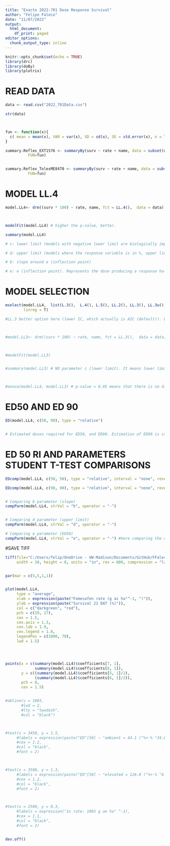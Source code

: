 ```yaml
---
title: "Exacto 2022-701 Dose Response Survival"
author: "Felipe Faleco"
date: "11/07/2022"
output:
  html_document:
    df_print: paged
editor_options: 
  chunk_output_type: inline
---
```


```r

knitr::opts_chunk$set(echo = TRUE)
library(drc)
library(doBy)
library(plotrix)

```


# READ DATA

```r

data <- read.csv("2022_701Data.csv")

str(data)



fun <- function(x){
  c( mean = mean(x), VAR = var(x), SD = sd(x), SE = std.error(x), n = length(x))
}

summary.Reflex_EXT1576 <- summaryBy(surv ~ rate + name, data = subset(data, name=="Reflex+EXT1576"),
          FUN=fun)


summary.Reflex_TolexME8470 <- summaryBy(surv ~ rate + name, data = subset(data, name=="Reflex+TolexME8470"),
          FUN=fun)

```



# MODEL LL.4

```r

model.LL4<- drm((surv * 100) ~ rate, name, fct = LL.4(),  data = data)



modelFit(model.LL4) # higher the p-value, better.

summary(model.LL4) 

# c: lower limit (models with negative lower limit are biologically impossible. E.g., negative biomass, negative % biomass reduction, or negative % control)

# d: upper limit (models where the response variable is in %, upper limit bigger than 100% are biologically impossible. E.g., % biomass reduction, % control)

# b: slope around e (inflection point)

# e: e (inflection point). Represents the dose producing a response halfway between the u and l parameters (ED50)

```



# MODEL SELECTION

```r

mselect(model.LL4,  list(L.3(),  L.4(), L.5(), LL.2(), LL.3(), LL.3u(), LL2.3(), LL2.3u(), LL.4(), LL2.4(), LL.5(), W1.3(), W1.4(), W2.4(), baro5()),
        linreg = T) 

#LL.3 better option here (lower IC, which actually is AIC (default)). L.3 (logistic three parameter) could also be used, but since it is a asymmetrical model, I would give preference to LL.3. Moreover, there is no difference between for dose–response data, the logistic model offers no advantage over the log-logistic model (Ritz 2009). Additionally, in symmetrical models, the parameter e and relative ED50 are identical, that is, they both indicate the dose that reduces the response midway between the upper and lower limits. In asymmetrical models, however, the parameter e does not have the same meaning as in symmetrical models, even though it is still the location of the inflection point. For asymmetrical models, ED50 should be estimated as "absolute" and not relative.



#model.LL3<- drm((surv * 100) ~ rate, name, fct = LL.3(),  data = data, type = "continuous")



#modelFit(model.LL3)


#summary(model.LL3) # NO parameter c (lower limit). It means lower limit was set to zero.



#anova(model.LL4, model.LL3) # p-value > 0.05 means that there is no difference between models. Therefore, we can use model LL.3

```



# ED50 AND ED 90

```r

ED(model.LL4, c(50, 90), type = "relative") 


# Estimated doses required for ED50, and ED90. Estimation of ED90 is statistically less accurate and often subject to high variance. Therefore, is better to use ED50.

```


# ED 50 RI AND PARAMETERS STUDENT T-TEST COMPARISONS

```r

EDcomp(model.LL4, c(50, 50), type = "relative", interval = "none", reverse = FALSE)

EDcomp(model.LL4, c(90, 90), type = "relative", interval = "none", reverse = FALSE)


# Comparing b parameter (slope)
compParm(model.LL4, strVal = "b", operator = "-")


# Comparing d parameter (upper limit)
compParm(model.LL4, strVal = "d", operator = "-")

# Comparing e parameter (ED50)
compParm(model.LL4, strVal = "e", operator = "-") #here comparing the difference, and not the ratio like in the EDcomp


```



#SAVE TIFF

```r

tiff(file="C:/Users/felip/OneDrive - UW-Madison/Documents/GitHub/FFaleco/PhD/Exacto/2022-701/2022_701_DR_survival.tiff",
     width = 10, height = 8, units = "in", res = 600, compression = "lzw")


par(mar = c(5,5,1,1))


plot(model.LL4,
     type = "average",
     xlab = expression(paste("Fomesafen rate (g ai ha"^-1, ")")),
     ylab = expression(paste("Survival 21 DAT (%)")),
     col = c("darkgreen", "red"),
     pch = c(19, 17),
     cex = 1.5,
     cex.axis = 1.3,
     cex.lab = 1.9,
     cex.legend = 1.8,
     legendPos = c(1000, 70),
     lwd = 1.5)




points(x = c(summary(model.LL4)$coefficients[7, 1], 
             summary(model.LL4)$coefficients[8, 1]),
       y = c((summary(model.LL4)$coefficients[5, 1]/2), 
             (summary(model.LL4)$coefficients[6, 1]/2)),
       pch = 8,
       cex = 1.5)


#abline(v = 1065, 
       #lwd = 2, 
       #lty = "twodash",
       #col = "black")



#text(x = 3450, y = 1.5, 
     #labels = expression(paste("ED"[50] ~ "ambient = 44.1 ("%+-% "34.8)" ^A)),
     #cex = 1.2,
     #col = "black",
     #font = 2)



#text(x = 3500, y = 1.3, 
     #labels = expression(paste("ED"[50] ~ "elevated = 126.0 ("%+-% "6.7)" ^B)),
     #cex = 1.2,
     #col = "black",
     #font = 2)



#text(x = 2500, y = 0.3, 
     #labels = expression("1x rate: 1065 g ae ha" ^-1),
     #cex = 1.1,
     #col = "black",
     #font = 2)


dev.off()


```